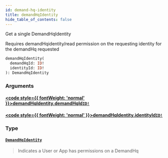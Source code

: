 ```yaml
---
id: demand-hq-identity
title: demandHqIdentity
hide_table_of_contents: false
---
```








Get a single DemandHqIdentity

Requires demandHqidentity/read permission on the requesting identity for the demandHq requested

```graphql
demandHqIdentity(
  demandHqId: ID!
  identityId: ID!
): DemandHqIdentity
```


### Arguments

#### [<code style={{ fontWeight: 'normal' }}>demandHqIdentity.<b>demandHqId</b></code>](#)<Bullet />[`ID!`](/demand/api/graphql-admin/reference/scalars/id) <Badge class="secondary" text="non-null"/> <Badge class="secondary" text="scalar"/>
> 
> 

#### [<code style={{ fontWeight: 'normal' }}>demandHqIdentity.<b>identityId</b></code>](#)<Bullet />[`ID!`](/demand/api/graphql-admin/reference/scalars/id) <Badge class="secondary" text="non-null"/> <Badge class="secondary" text="scalar"/>
> 
> 

### Type

#### [`DemandHqIdentity`](/demand/api/graphql-admin/reference/objects/demand-hq-identity) <Badge class="secondary" text="object"/>
> Indicates a User or App has permissions on a DemandHq
> 





